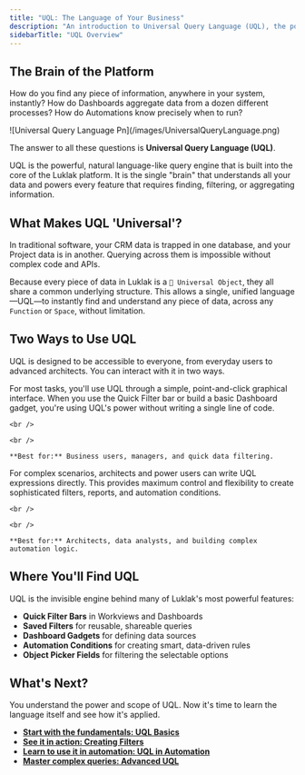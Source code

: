 ```yaml
---
title: "UQL: The Language of Your Business"
description: "An introduction to Universal Query Language (UQL), the powerful, unified engine that allows you to find, filter, and aggregate any data across the entire Luklak platform."
sidebarTitle: "UQL Overview"
---
```


## The Brain of the Platform

How do you find any piece of information, anywhere in your system, instantly? How do Dashboards aggregate data from a dozen different processes? How do Automations know precisely when to run?

<Frame>
  ![Universal Query Language Pn](/images/UniversalQueryLanguage.png)
</Frame>

The answer to all these questions is **Universal Query Language (UQL)**.

UQL is the powerful, natural language-like query engine that is built into the core of the Luklak platform. It is the single "brain" that understands all your data and powers every feature that requires finding, filtering, or aggregating information.

## What Makes UQL 'Universal'?

In traditional software, your CRM data is trapped in one database, and your Project data is in another. Querying across them is impossible without complex code and APIs.

Because every piece of data in Luklak is a `🧊 Universal Object`, they all share a common underlying structure. This allows a single, unified language—UQL—to instantly find and understand any piece of data, across any `Function` or `Space`, without limitation.

## Two Ways to Use UQL

UQL is designed to be accessible to everyone, from everyday users to advanced architects. You can interact with it in two ways.

<CardGroup cols={2}>
  <Card title="The Visual Interface" icon="filter-list" iconType="duotone">
    For most tasks, you'll use UQL through a simple, point-and-click graphical interface. When you use the Quick Filter bar or build a basic Dashboard gadget, you're using UQL's power without writing a single line of code.

    <br />

    <br />

    **Best for:** Business users, managers, and quick data filtering.
  </Card>
  <Card title="Advanced Scripting" icon="code" iconType="duotone">
    For complex scenarios, architects and power users can write UQL expressions directly. This provides maximum control and flexibility to create sophisticated filters, reports, and automation conditions.

    <br />

    <br />

    **Best for:** Architects, data analysts, and building complex automation logic.
  </Card>
</CardGroup>

## Where You'll Find UQL

UQL is the invisible engine behind many of Luklak's most powerful features:

- **Quick Filter Bars** in Workviews and Dashboards
- **Saved Filters** for reusable, shareable queries
- **Dashboard Gadgets** for defining data sources
- **Automation Conditions** for creating smart, data-driven rules
- **Object Picker Fields** for filtering the selectable options

## What's Next?

You understand the power and scope of UQL. Now it's time to learn the language itself and see how it's applied.

- [**Start with the fundamentals: UQL Basics**](/en/02-platform/platform-overview/filter-and-uql/uql-basics)
- [**See it in action: Creating Filters**](/en/02-platform/platform-overview/filter-and-uql/filters)
- [**Learn to use it in automation: UQL in Automation**](/en/02-platform/platform-overview/filter-and-uql/uql-in-automation)
- [**Master complex queries: Advanced UQL**](/en/02-platform/platform-overview/filter-and-uql/advanced-uql)